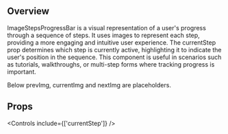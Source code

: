 
<Meta
  title='Components/Atomic/ImageStepsProgressBar'
  of={ImageStepsProgressBarStories}
/>

## Overview

ImageStepsProgressBar is a visual representation of a user's progress through a sequence of steps. It uses images to represent each step, providing a more engaging and intuitive user experience. The currentStep prop determines which step is currently active, highlighting it to indicate the user's position in the sequence. This component is useful in scenarios such as tutorials, walkthroughs, or multi-step forms where tracking progress is important.

Below prevImg, currentImg and nextImg are placeholders.

<Canvas>
  <Story of={ImageStepsProgressBarStories.Primary} />
</Canvas>

## Props

<Controls include={['currentStep']} />
